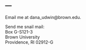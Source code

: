 ---
---

<link rel="stylesheet" href="styles.css" type="text/css">

Email me at dana_udwin\@brown.edu.

Send me snail mail:  
Box G-S121-3  
Brown University  
Providence, RI 02912-G  